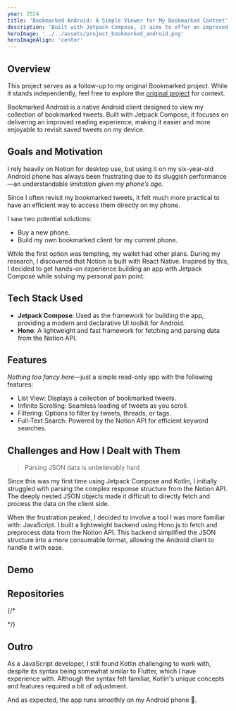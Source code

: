 ```yaml
---
year: 2024
title: 'Bookmarked Android: A Simple Viewer for My Bookmarked Content'
description: 'Built with Jetpack Compose, it aims to offer an improved reading experience on my laggy phone.'
heroImage: '../../assets/project_bookmarked_android.png'
heroImageAlign: 'center'
---
```



## Overview

This project serves as a follow-up to my original Bookmarked project. While it stands independently, feel free to explore the [original project](/projects/bookmarked) for context.

Bookmarked Android is a native Android client designed to view my collection of bookmarked tweets. Built with Jetpack Compose, it focuses on delivering an improved reading experience, making it easier and more enjoyable to revisit saved tweets on my device.

## Goals and Motivation

I rely heavily on Notion for desktop use, but using it on my six-year-old Android phone has always been frustrating due to its sluggish performance—an understandable _limitation given my phone’s age._

Since I often revisit my bookmarked tweets, it felt much more practical to have an efficient way to access them directly on my phone.

I saw two potential solutions:

- Buy a new phone.
- Build my own bookmarked client for my current phone.

While the first option was tempting, my wallet had other plans. During my research, I discovered that Notion is built with React Native. Inspired by this, I decided to get hands-on experience building an app with Jetpack Compose while solving my personal pain point.

## Tech Stack Used

- **Jetpack Compose**: Used as the framework for building the app, providing a modern and declarative UI toolkit for Android.
- **Hono**: A lightweight and fast framework for fetching and parsing data from the Notion API.

## Features

_Nothing too fancy here_—just a simple read-only app with the following features:

- List View: Displays a collection of bookmarked tweets.
- Infinite Scrolling: Seamless loading of tweets as you scroll.
- Filtering: Options to filter by tweets, threads, or tags.
- Full-Text Search: Powered by the Notion API for efficient keyword searches.

## Challenges and How I Dealt with Them

> Parsing JSON data is unbelievably hard

Since this was my first time using Jetpack Compose and Kotlin, I initially struggled with parsing the complex response structure from the Notion API. The deeply nested JSON objects made it difficult to directly fetch and process the data on the client side.

When the frustration peaked, I decided to involve a tool I was more familiar with: JavaScript. I built a lightweight backend using Hono.js to fetch and preprocess data from the Notion API. This backend simplified the JSON structure into a more consumable format, allowing the Android client to handle it with ease.

## Demo

<TweetCard tweetId='1847967261589639599' />
<TweetCard tweetId='1847968430248316939' class='mt-8' />

## Repositories
{/* 
<div className='not-prose space-y-4'>
  <GithubCard owner='andrespaulino' repository='bookmarked-android' />
  <GithubCard owner='andrespaulino' repository='bookmarked-api-hono' />
</div> */}

## Outro

As a JavaScript developer, I still found Kotlin challenging to work with, despite its syntax being somewhat similar to Flutter, which I have experience with. Although the syntax felt familiar, Kotlin's unique concepts and features required a bit of adjustment.

And as expected, the app runs smoothly on my Android phone 🥳.
